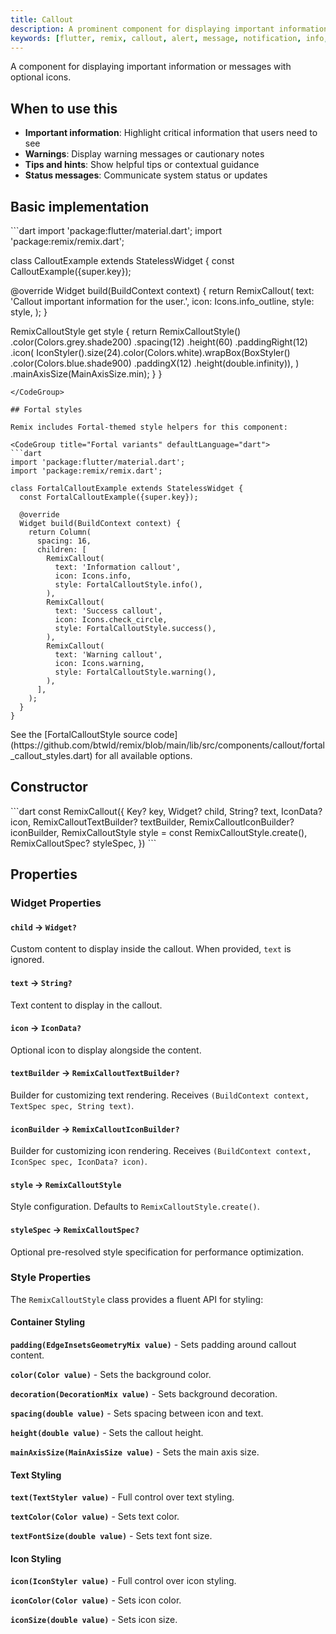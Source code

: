 ```yaml
---
title: Callout
description: A prominent component for displaying important information, warnings, or messages with optional icons
keywords: [flutter, remix, callout, alert, message, notification, info, warning]
---
```


A component for displaying important information or messages with optional icons.

## When to use this

- **Important information**: Highlight critical information that users need to see
- **Warnings**: Display warning messages or cautionary notes
- **Tips and hints**: Show helpful tips or contextual guidance
- **Status messages**: Communicate system status or updates

## Basic implementation

<CodeGroup title="Basic implementation" defaultLanguage="dart">
```dart
import 'package:flutter/material.dart';
import 'package:remix/remix.dart';

class CalloutExample extends StatelessWidget {
  const CalloutExample({super.key});

  @override
  Widget build(BuildContext context) {
    return RemixCallout(
      text: 'Callout important information for the user.',
      icon: Icons.info_outline,
      style: style,
    );
  }

  RemixCalloutStyle get style {
    return RemixCalloutStyle()
        .color(Colors.grey.shade200)
        .spacing(12)
        .height(60)
        .paddingRight(12)
        .icon(
          IconStyler().size(24).color(Colors.white).wrapBox(BoxStyler()
              .color(Colors.blue.shade900)
              .paddingX(12)
              .height(double.infinity)),
        )
        .mainAxisSize(MainAxisSize.min);
  }
}
```
</CodeGroup>

## Fortal styles

Remix includes Fortal-themed style helpers for this component:

<CodeGroup title="Fortal variants" defaultLanguage="dart">
```dart
import 'package:flutter/material.dart';
import 'package:remix/remix.dart';

class FortalCalloutExample extends StatelessWidget {
  const FortalCalloutExample({super.key});

  @override
  Widget build(BuildContext context) {
    return Column(
      spacing: 16,
      children: [
        RemixCallout(
          text: 'Information callout',
          icon: Icons.info,
          style: FortalCalloutStyle.info(),
        ),
        RemixCallout(
          text: 'Success callout',
          icon: Icons.check_circle,
          style: FortalCalloutStyle.success(),
        ),
        RemixCallout(
          text: 'Warning callout',
          icon: Icons.warning,
          style: FortalCalloutStyle.warning(),
        ),
      ],
    );
  }
}
```
</CodeGroup>

<Info>
  See the [FortalCalloutStyle source code](https://github.com/btwld/remix/blob/main/lib/src/components/callout/fortal_callout_styles.dart) for all available options.
</Info>

## Constructor
<CodeGroup title="Constructor" defaultLanguage="dart">
```dart
const RemixCallout({
  Key? key,
  Widget? child,
  String? text,
  IconData? icon,
  RemixCalloutTextBuilder? textBuilder,
  RemixCalloutIconBuilder? iconBuilder,
  RemixCalloutStyle style = const RemixCalloutStyle.create(),
  RemixCalloutSpec? styleSpec,
})
```
</CodeGroup>

## Properties

### Widget Properties

#### `child` → `Widget?`

Custom content to display inside the callout. When provided, `text` is ignored.

#### `text` → `String?`

Text content to display in the callout.

#### `icon` → `IconData?`

Optional icon to display alongside the content.

#### `textBuilder` → `RemixCalloutTextBuilder?`

Builder for customizing text rendering. Receives `(BuildContext context, TextSpec spec, String text)`.

#### `iconBuilder` → `RemixCalloutIconBuilder?`

Builder for customizing icon rendering. Receives `(BuildContext context, IconSpec spec, IconData? icon)`.

#### `style` → `RemixCalloutStyle`

Style configuration. Defaults to `RemixCalloutStyle.create()`.

#### `styleSpec` → `RemixCalloutSpec?`

Optional pre-resolved style specification for performance optimization.

### Style Properties

The `RemixCalloutStyle` class provides a fluent API for styling:

#### Container Styling

**`padding(EdgeInsetsGeometryMix value)`** - Sets padding around callout content.

**`color(Color value)`** - Sets the background color.

**`decoration(DecorationMix value)`** - Sets background decoration.

**`spacing(double value)`** - Sets spacing between icon and text.

**`height(double value)`** - Sets the callout height.

**`mainAxisSize(MainAxisSize value)`** - Sets the main axis size.

#### Text Styling

**`text(TextStyler value)`** - Full control over text styling.

**`textColor(Color value)`** - Sets text color.

**`textFontSize(double value)`** - Sets text font size.

#### Icon Styling

**`icon(IconStyler value)`** - Full control over icon styling.

**`iconColor(Color value)`** - Sets icon color.

**`iconSize(double value)`** - Sets icon size.

